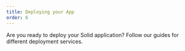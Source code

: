 ```yaml
---
title: Deploying your App
order: 6
---
```


Are you ready to deploy your Solid application? Follow our guides for different deployment services.

<div class="flex flex-col md:grid md:grid-cols-4 md:grid-rows-2  gap-3">

<ImageLinks
	title="Cloudflare"
	href="/guides/deployment-options/cloudflare"
	logo="cloudflare"
/>

<ImageLinks
	title="Firebase"
	href="/guides/deployment-options/firebase"
	logo="firebase"
/>

<ImageLinks
	title="AWS with Flightcontrol"
	href="/guides/deployment-options/aws-via-flightcontrol"
	logo="flightControl"
/>

<ImageLinks
	title="Netlify"
	href="/guides/deployment-options/netlify"
	logo="netlify"
/>
<div />
<ImageLinks
	title="Railway"
	href="/guides/deployment-options/railway"
	logo="railway"
/>

<ImageLinks
	title="Vercel"
	href="/guides/deployment-options/vercel"
	logo="vercel"
/>

</div>
